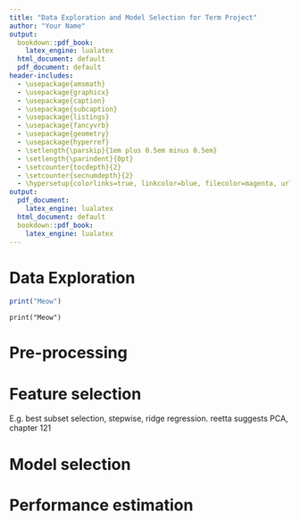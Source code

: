 ```yaml
---
title: "Data Exploration and Model Selection for Term Project"
author: "Your Name"
output:
  bookdown::pdf_book:
    latex_engine: lualatex
  html_document: default
  pdf_document: default
header-includes:
  - \usepackage{amsmath}
  - \usepackage{graphicx}
  - \usepackage{caption}
  - \usepackage{subcaption}
  - \usepackage{listings}
  - \usepackage{fancyvrb}
  - \usepackage{geometry}
  - \usepackage{hyperref}
  - \setlength{\parskip}{1em plus 0.5em minus 0.5em}
  - \setlength{\parindent}{0pt}
  - \setcounter{tocdepth}{2}
  - \setcounter{secnumdepth}{2}
  - \hypersetup{colorlinks=true, linkcolor=blue, filecolor=magenta, urlcolor=blue}
output:
  pdf_document: 
    latex_engine: lualatex
  html_document: default
  bookdown::pdf_book:
    latex_engine: lualatex
---
```


# Data Exploration  
```r
print("Meow")
```

```python11
print("Meow")
```
# Pre-processing  

# Feature selection  
E.g. best subset selection, stepwise, ridge regression. reetta suggests PCA, chapter 121

# Model selection

# Performance estimation
